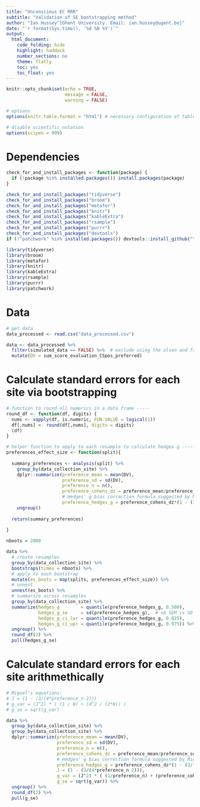 ```yaml
---
title: "Unconscious EC RRR"
subtitle: "Validation of SE bootstrapping method"
author: "Ian Hussey^[Ghent University. Email: ian.hussey@ugent.be]"
date: "`r format(Sys.time(), '%d %B %Y')`"
output:
  html_document:
    code_folding: hide
    highlight: haddock
    number_sections: no
    theme: flatly
    toc: yes
    toc_float: yes
---
```


```r

knitr::opts_chunk$set(echo = TRUE, 
                      message = FALSE, 
                      warning = FALSE)

# options
options(knitr.table.format = "html") # necessary configuration of tables

# disable scientific notation
options(scipen = 999) 

```

# Dependencies

```r

check_for_and_install_packages <- function(package) {
  if (!package %in% installed.packages()) install.packages(package)
}

check_for_and_install_packages("tidyverse")
check_for_and_install_packages("broom")
check_for_and_install_packages("metafor")
check_for_and_install_packages("knitr")
check_for_and_install_packages("kableExtra")
check_for_and_install_packages("rsample")
check_for_and_install_packages("purrr")
check_for_and_install_packages("devtools")
if (!"patchwork" %in% installed.packages()) devtools::install_github("thomasp85/patchwork")

library(tidyverse)
library(broom)
library(metafor)
library(knitr)
library(kableExtra)
library(rsample)
library(purrr)
library(patchwork)

```

# Data

```r

# get data
data_processed <- read.csv("data_processed.csv") 

data <- data_processed %>%
  filter(simulated_data == FALSE) %>%  # exclude using the olsen and fazio criteria
  mutate(DV = sum_score_evaluation_CSpos_preferred)

```

# Calculate standard errors for each site via bootstrapping

```r

# function to round all numerics in a data frame -----
round_df <- function(df, digits) {
  nums <- vapply(df, is.numeric, FUN.VALUE = logical(1))
  df[,nums] <- round(df[,nums], digits = digits)
  (df)
}

# helper function to apply to each resample to calculate hedges g -----
preferences_effect_size <- function(split){
  
  summary_preferences <- analysis(split) %>%
    group_by(data_collection_site) %>%
    dplyr::summarize(preference_mean = mean(DV),
                     preference_sd = sd(DV),
                     preference_n = n(),
                     preference_cohens_dz = preference_mean/preference_sd,
                     # Hedges' g bias correction formula suggested by Miguel:
                     preference_hedges_g = preference_cohens_dz*(1 - (3/(4*(preference_n-1)-1)))) %>%
    ungroup()
  
  return(summary_preferences)
  
}

nboots = 2000

data %>%
  # create resamples
  group_by(data_collection_site) %>%
  bootstraps(times = nboots) %>%
  # apply to each bootstrap
  mutate(es_boots = map(splits, preferences_effect_size)) %>%
  # unnest
  unnest(es_boots) %>%
  # summarize across resamples
  group_by(data_collection_site) %>%
  summarize(hedges_g        = quantile(preference_hedges_g, 0.500),
            hedges_g_se     = sd(preference_hedges_g),  # nb SEM is SD of the mean 
            hedges_g_ci_lwr = quantile(preference_hedges_g, 0.025),
            hedges_g_ci_upr = quantile(preference_hedges_g, 0.975)) %>%
  ungroup() %>%
  round_df(2) %>%
  pull(hedges_g_se)

```

# Calculate standard errors for each site arithmethically

```r

# Miguel's equations:
# J = (1 - (3/(4*preference_n-2)))
# g_var = (J^2) * ( (1 / N) + (d^2 / (2*N)) )
# g_se = sqrt(g_var)

data %>%
  group_by(data_collection_site) %>%
  group_by(data_collection_site) %>%
  dplyr::summarize(preference_mean = mean(DV),
                   preference_sd = sd(DV),
                   preference_n = n(),
                   preference_cohens_dz = preference_mean/preference_sd,
                   # Hedges' g bias correction formula suggested by Miguel:
                   preference_hedges_g = preference_cohens_dz*(1 - (3/(4*(preference_n-1)-1))),
                   J = (1 - (3/(4*preference_n-2))),
                   g_var = (J^2) * ( (1/preference_n) + (preference_cohens_dz^2 / (2*preference_n)) ),
                   g_se = sqrt(g_var)) %>%
  ungroup() %>%
  round_df(2) %>%
  pull(g_se)

```

